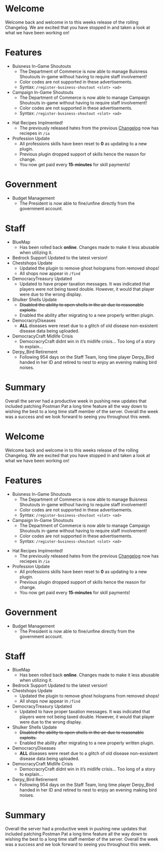 <span id="welcome"></span>
= Welcome =

Welcome back and welcome in to this weeks release of the rolling Changelog. We are excited that you have stopped in and taken a look at what we have been working on!

<span id="features"></span>
= Features =

* Buisness In-Game Shoutouts
** The Department of Commerce is now able to manage Buisness Shoutouts in-game without having to require staff involvement!
** Color codes are not supported in these advertisements.
** Syntax: <code>/register-business-shoutout &lt;slot&gt; &lt;ad&gt;</code>
* Campaign In-Game Shoutouts
** The Department of Commerce is now able to manage Campaign Shoutouts in-game without having to require staff involvement!
** Color codes are not supported in these advertisements.
** Syntax: <code>/register-business-shoutout &lt;slot&gt; &lt;ad&gt;</code>

{{Note||| Did you know that staff work to remove our interaction with government action regularly. If you have something you fee we can automate open a ticket in #support}}
* Hat Recipes Implmented!
** The previously released hates from the previous [https://wiki.democracycraft.net/blog/2024-07-07-changelog Changelog] now has reciepes in <code>/ia</code>
* Profession Update
** All professions skills have been reset to '''0''' as updating to a new plugin.
** Previous plugin dropped support of skills hence the reason for change.
** You now get paid every '''15-minutes''' for skill payments!

<span id="government"></span>
= Government =

* Budget Management
** The President is now able to fine/unfine directly from the government account.

<span id="staff"></span>
= Staff =

* BlueMap
** Has been rolled back '''online'''. Changes made to make it less abusable when utilizing it.
* Bedrock Support Updated to the latest version!
* Chestshops Update
** Updated the plugin to remove ghost holograms from removed shops!
** All shops now appear in <code>/find</code>
* DemocracyTreasury Updated
** Updated to have proper taxation messages. It was indicated that players were not being taxed double. However, it would that player were due to the wrong display.
* Shulker Shells Update
** <s>Disabled the ability to open shells in the air due to reasonable exploits.</s>
** Enabled the ability after migrating to a new properly written plugin.
* DemocracryDiseases
** '''ALL''' diseases were reset due to a glitch of old disease non-exsistent disease data being uploaded.
* DemocracyCraft Midlife Crisis
** DemocracryCraft didnt win in it’s midlife crisis… Too long of a story to explain…
* Derpy_Bird Retirement
** Following 954 days on the Staff Team, long time player Derpy_Bird handed in her ID and retired to nest to enjoy an evening making bird noises.

<span id="summary"></span>
= Summary =

Overall the server had a productive week in pushing new updates that included patching Postman Pat a long time feature all the way down to wishing the best to a long time staff member of the server. Overall the week was a success and we look forward to seeing you throughout this week.

<span id="welcome-1"></span>
= Welcome =

Welcome back and welcome in to this weeks release of the rolling Changelog. We are excited that you have stopped in and taken a look at what we have been working on!

<span id="features-1"></span>
= Features =

* Buisness In-Game Shoutouts
** The Department of Commerce is now able to manage Buisness Shoutouts in-game without having to require staff involvement!
** Color codes are not supported in these advertisements.
** Syntax: <code>/register-business-shoutout &lt;slot&gt; &lt;ad&gt;</code>
* Campaign In-Game Shoutouts
** The Department of Commerce is now able to manage Campaign Shoutouts in-game without having to require staff involvement!
** Color codes are not supported in these advertisements.
** Syntax: <code>/register-business-shoutout &lt;slot&gt; &lt;ad&gt;</code>

{{Note||| Did you know that staff work to remove our interaction with government action regularly. If you have something you fee we can automate open a ticket in #support}}
* Hat Recipes Implmented!
** The previously released hates from the previous [https://wiki.democracycraft.net/blog/2024-07-07-changelog Changelog] now has reciepes in <code>/ia</code>
* Profession Update
** All professions skills have been reset to '''0''' as updating to a new plugin.
** Previous plugin dropped support of skills hence the reason for change.
** You now get paid every '''15-minutes''' for skill payments!

<span id="government-1"></span>
= Government =

* Budget Management
** The President is now able to fine/unfine directly from the government account.

<span id="staff-1"></span>
= Staff =

* BlueMap
** Has been rolled back '''online'''. Changes made to make it less abusable when utilizing it.
* Bedrock Support Updated to the latest version!
* Chestshops Update
** Updated the plugin to remove ghost holograms from removed shops!
** All shops now appear in <code>/find</code>
* DemocracyTreasury Updated
** Updated to have proper taxation messages. It was indicated that players were not being taxed double. However, it would that player were due to the wrong display.
* Shulker Shells Update
** <s>Disabled the ability to open shells in the air due to reasonable exploits.</s>
** Enabled the ability after migrating to a new properly written plugin.
* DemocracryDiseases
** '''ALL''' diseases were reset due to a glitch of old disease non-exsistent disease data being uploaded.
* DemocracyCraft Midlife Crisis
** DemocracryCraft didnt win in it’s midlife crisis… Too long of a story to explain…
* Derpy_Bird Retirement
** Following 954 days on the Staff Team, long time player Derpy_Bird handed in her ID and retired to nest to enjoy an evening making bird noises.

<span id="summary-1"></span>
= Summary =

Overall the server had a productive week in pushing new updates that included patching Postman Pat a long time feature all the way down to wishing the best to a long time staff member of the server. Overall the week was a success and we look forward to seeing you throughout this week.
